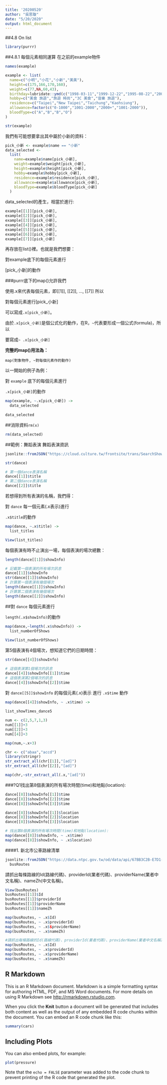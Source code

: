 ```yaml
---
title: '20200520'
author: "吳思璇"
date: "5/20/2020"
output: html_document
---
```


##4.8 On list

```r
library(purrr)
```

##4.8.1 每個元素相同運算
在之前的example物件

```r
names(example)
```

```r
example <- list(
  name=c("小明","小花","小新","美美"),
  height=c(175,166,170,160),
  weight=c(77,NA,60,43),
  birthday=lubridate::ymd(c("1998-03-11","1999-12-22","1995-08-22","2001-10-10")),
  hobby=c("美食 旅遊","旅遊 時尚","3C 美食","音樂 旅遊"),
  residence=c("Taipei","New Taipei","Taichung","Kaohsiung"),
  allowance=factor(c("0-1000","1001-2000","2000+","1001-2000")),
  bloodType=c("A","B","B","O")
)
```

```r
str(example)
```

我們有可能想要拿出其中屬於小新的資料：
```r
pick_小新 <- example$name == "小新"
data_selected <- 
  list(
    name=example$name[pick_小新],
    weight=example$weight[pick_小新],
    height=example$height[pick_小新],
    hobby=example$hobby[pick_小新],
    residence=example$residence[pick_小新],
    allowance=example$allowance[pick_小新],
    bloodType=example$bloodType[pick_小新]
  )
```

data_selected的產生，相當於進行:
```r
example[[1]][pick_小新],
example[[2]][pick_小新],
example[[3]][pick_小新],
example[[4]][pick_小新],
example[[5]][pick_小新],
example[[6]][pick_小新],
example[[7]][pick_小新]
```

再存放在list()裡。也就是我們想要：

對example底下的每個元素進行

[pick_小新]的動作

###purrr底下的map()允許我們

使用.x來代表每個元素，即[[1]], [[2]], ..., [[7]]
所以

對每個元素進行[pick_小新]

可以寫成`.x[pick_小新]`。

由於`.x[pick_小新]`是個公式化的動作，在R，`~`代表要形成一個公式(formula)，所以

要寫成`~ .x[pick_小新]`

**完整的map()用法為：**

`map(對象物件, ~對每個元素作的動作)`

以一開始的例子為例：

對 `example` 底下的每個元素進行

`.x[pick_小新]`的動作

```r
map(example, ~.x[pick_小新]) -> 
  data_selected 
  
data_selected
```

##消除資料`rm(x)`
```r
rm(data_selected)
```

##範例：舞蹈表演
舞蹈表演資訊
```r
jsonlite::fromJSON("https://cloud.culture.tw/frontsite/trans/SearchShowAction.do?method=doFindTypeJ&category=3", simplifyDataFrame = F) -> dance
```

```r
str(dance)
```

```r
# 第一個dance表演名稱
dance[[1]]$title
# 第二個dance表演名稱
dance[[2]]$title
```


若想得到所有表演的名稱，我們得：

對 `dance` 每一個元素(.x表示)進行

`.x$title`的動作

```r
map(dance, ~.x$title) ->
  list_titles

View(list_titles)
```

每個表演有時不止演出一場，每個表演的場次總數：
```r
length(dance[[1]]$showInfo)
```

```r
# 記載第一個表演的所有場次訊息
dance[[1]]$showInfo
str(dance[[1]]$showInfo)
# 計算第一個表演有幾個場次
length(dance[[1]]$showInfo)
# 計算第二個表演有幾個場次
length(dance[[2]]$showInfo)
```


##對 `dance` 每個元素進行

`length(.x$showInfo)`的動作

```r
map(dance,~length(.x$showInfo)) ->
  list_numberOfShows 
  
View(list_numberOfShows)
```

第5個表演有4個場次，想知道它們的日期時間：
```r
str(dance[[4]]$showInfo)
```

```r
# 這個表演第1個場次的訊息
dance[[4]]$showInfo[[1]]$time
# 這個表演第2個場次的訊息
dance[[4]]$showInfo[[2]]$time
```

對 `dance[[5]]$showInfo` 的每個元素(.x)表示
進行 `.x$time` 動作

```r
map(dance[[4]]$showInfo, ~ .x$time) ->
  
list_showTimes_dance5
```

```r
num <- c(2,5,7,1,3)
num[[1]]+3
num[[2]]+3
num[[4]]+3
```

```r
map(num,~.x+3)
```

```r
chr <- c("abaa","accd")
library(stringr)
str_extract_all(chr[[1]],"[ad]")
str_extract_all(chr[[2]],"[ad]")
```

```r
map(chr,~str_extract_all(.x,"[ad]"))
```

###?Q1找出第8個表演的所有場次時間(time)和地點(location):
```r
dance[[8]]$showInfo[[1]]$time
dance[[8]]$showInfo[[2]]$time
dance[[8]]$showInfo[[3]]$time
```

```r
dance[[8]]$showInfo[[1]]$location
dance[[8]]$showInfo[[2]]$location
dance[[8]]$showInfo[[3]]$location
```

```r
# 找出第8個表演的所有場次時間(time)和地點(location):
map(dance[[8]]$showInfo, ~ .x$time) 
map(dance[[8]]$showInfo, ~ .x$location) 
```

####1.
新北市公車路線清單
```r
jsonlite::fromJSON("https://data.ntpc.gov.tw/od/data/api/67BB3C2B-E7D1-43A7-B872-61B2F082E11B?$format=json", simplifyDataFrame = F) ->
  busRoutes
```
請抓出每條路線的Id(路線代碼)、providerId(業者代碼)、providerName(業者中文名稱)、nameZh(中文名稱)。

```r
View(busRoutes)
busRoutes[[1]]$Id
busRoutes[[1]]$providerId
busRoutes[[1]]$providerName
busRoutes[[1]]$nameZh

map(busRoutes, ~ .x$Id)
map(busRoutes, ~ .x$providerId)
map(busRoutes, ~ .x$$providerName)
map(busRoutes, ~ .x$nameZh)
```

```r
#請抓出每條路線的Id(路線代碼)、providerId(業者代碼)、providerName(業者中文名稱)、nameZh(中文名稱)。
map(busRoutes, ~ .x$Id)
map(busRoutes, ~ .x$providerId)
map(busRoutes, ~ .x$providerName)
map(busRoutes, ~ .x$nameZh)
```

## R Markdown
This is an R Markdown document. Markdown is a simple formatting syntax for authoring HTML, PDF, and MS Word documents. For more details on using R Markdown see <http://rmarkdown.rstudio.com>.

When you click the **Knit** button a document will be generated that includes both content as well as the output of any embedded R code chunks within the document. You can embed an R code chunk like this:

```r
summary(cars)
```

## Including Plots

You can also embed plots, for example:

```r
plot(pressure)
```

Note that the `echo = FALSE` parameter was added to the code chunk to prevent printing of the R code that generated the plot.
